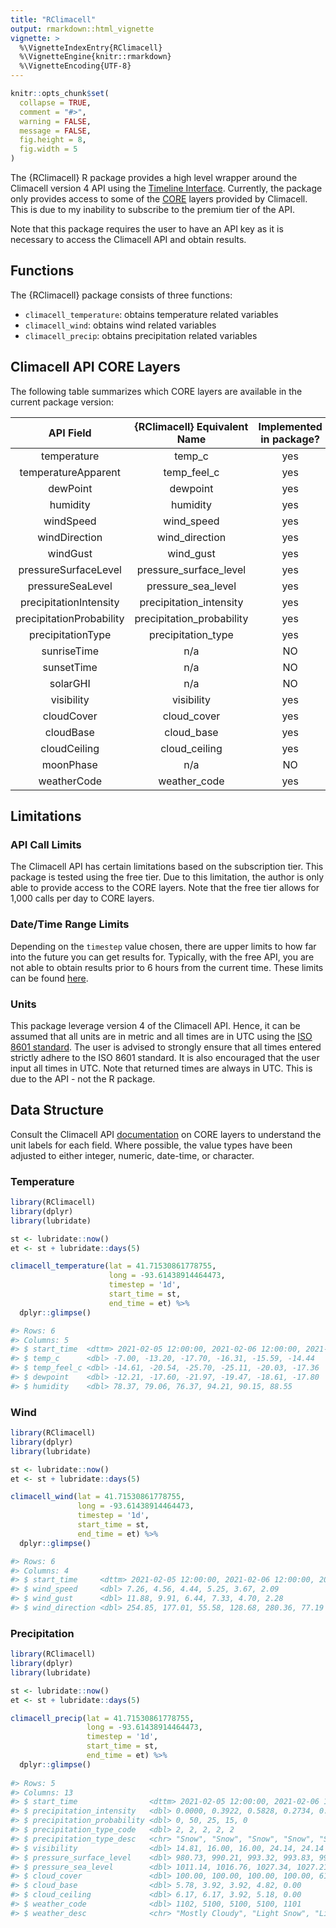 ```yaml
---
title: "RClimacell"
output: rmarkdown::html_vignette
vignette: >
  %\VignetteIndexEntry{RClimacell}
  %\VignetteEngine{knitr::rmarkdown}
  %\VignetteEncoding{UTF-8}
---
```


```r
knitr::opts_chunk$set(
  collapse = TRUE,
  comment = "#>",
  warning = FALSE,
  message = FALSE,
  fig.height = 8,
  fig.width = 5
)
```

The {RClimacell} R package provides a high level wrapper around the Climacell version 4 API using the [Timeline Interface](https://docs.climacell.co/reference/timeline-overview). Currently, the package only provides access to some of the [CORE](https://docs.climacell.co/reference/data-layers-core) layers provided by Climacell. This is due to my inability to subscribe to the premium tier of the API.

Note that this package requires the user to have an API key as it is necessary to access the Climacell API and obtain results.

## Functions

The {RClimacell} package consists of three functions:

- `climacell_temperature`: obtains temperature related variables
- `climacell_wind`: obtains wind related variables
- `climacell_precip`: obtains precipitation related variables

## Climacell API CORE Layers

The following table summarizes which CORE layers are available in the current package version:

|         API Field        | {RClimacell} Equivalent Name | Implemented in package? |     Part of Function      |
|:------------------------:|:----------------------------:|:-----------------------:|:-------------------------:|
| temperature              | temp_c                       | yes                     | `climacell_temperature()` |
| temperatureApparent      | temp_feel_c                  | yes                     | `climacell_temperature()` |
| dewPoint                 | dewpoint                     | yes                     | `climacell_temperature()` |
| humidity                 | humidity                     | yes                     | `climacell_temperature()` |
| windSpeed                | wind_speed                   | yes                     | `climacell_wind()`        |
| windDirection            | wind_direction               | yes                     | `climacell_wind()`        |
| windGust                 | wind_gust                    | yes                     | `climacell_wind()`        |
| pressureSurfaceLevel     | pressure_surface_level       | yes                     | `climacell_precip()`      |
| pressureSeaLevel         | pressure_sea_level           | yes                     | `climacell_precip()`      |
| precipitationIntensity   | precipitation_intensity      | yes                     | `climacell_precip()`      |
| precipitationProbability | precipitation_probability    | yes                     | `climacell_precip()`      |
| precipitationType        | precipitation_type           | yes                     | `climacell_precip()`      |
| sunriseTime              | n/a                          | NO                      | n/a                       |
| sunsetTime               | n/a                          | NO                      | n/a                       |
| solarGHI                 | n/a                          | NO                      | n/a                       |
| visibility               | visibility                   | yes                     | `climacell_precip()`      |
| cloudCover               | cloud_cover                  | yes                     | `climacell_precip()`      |
| cloudBase                | cloud_base                   | yes                     | `climacell_precip()`      |
| cloudCeiling             | cloud_ceiling                | yes                     | n/a                       |
| moonPhase                | n/a                          | NO                      | n/a                       |
| weatherCode              | weather_code                 | yes                     | `climacell_precip()`      |


## Limitations

### API Call Limits

The Climacell API has certain limitations based on the subscription tier. This package is tested using the free tier. Due to this limitation, the author is only able to provide access to the CORE layers. Note that the free tier allows for 1,000 calls per day to CORE layers.

### Date/Time Range Limits

Depending on the `timestep` value chosen, there are upper limits to how far into the future you can get results for. Typically, with the free API, you are not able to obtain results prior to 6 hours from the current time. These limits can be found [here](https://docs.climacell.co/reference/data-layers-overview).

### Units

This package leverage version 4 of the Climacell API. Hence, it can be assumed that all units are in metric and all times are in UTC using the [ISO 8601 standard](https://en.wikipedia.org/wiki/ISO_8601). The user is advised to strongly ensure that all times entered strictly adhere to the ISO 8601 standard. It is also encouraged that the user input all times in UTC. Note that returned times are always in UTC. This is due to the API - not the R package.

## Data Structure

Consult the Climacell API [documentation](https://docs.climacell.co/reference/data-layers-core) on CORE layers to understand the unit labels for each field. Where possible, the value types have been adjusted to either integer, numeric, date-time, or character.

### Temperature

```r
library(RClimacell)
library(dplyr)
library(lubridate)

st <- lubridate::now()
et <- st + lubridate::days(5)

climacell_temperature(lat = 41.71530861778755,
                      long = -93.61438914464473,
                      timestep = '1d',
                      start_time = st,
                      end_time = et) %>%
  dplyr::glimpse()

#> Rows: 6
#> Columns: 5
#> $ start_time  <dttm> 2021-02-05 12:00:00, 2021-02-06 12:00:00, 2021-02-07 12:00:00, 2021-02-08 12:00:00, 2021-02-09 12:00:0…
#> $ temp_c      <dbl> -7.00, -13.20, -17.70, -16.31, -15.59, -14.44
#> $ temp_feel_c <dbl> -14.61, -20.54, -25.70, -25.11, -20.03, -17.36
#> $ dewpoint    <dbl> -12.21, -17.60, -21.97, -19.47, -18.61, -17.80
#> $ humidity    <dbl> 78.37, 79.06, 76.37, 94.21, 90.15, 88.55
```

### Wind

```r
library(RClimacell)
library(dplyr)
library(lubridate)

st <- lubridate::now()
et <- st + lubridate::days(5)

climacell_wind(lat = 41.71530861778755,
               long = -93.61438914464473,
               timestep = '1d',
               start_time = st,
               end_time = et) %>%
  dplyr::glimpse()

#> Rows: 6
#> Columns: 4
#> $ start_time     <dttm> 2021-02-05 12:00:00, 2021-02-06 12:00:00, 2021-02-07 12:00:00, 2021-02-08 12:00:00, 2021-02-09 12:0…
#> $ wind_speed     <dbl> 7.26, 4.56, 4.44, 5.25, 3.67, 2.09
#> $ wind_gust      <dbl> 11.88, 9.91, 6.44, 7.33, 4.70, 2.28
#> $ wind_direction <dbl> 254.85, 177.01, 55.58, 128.68, 280.36, 77.19
```

### Precipitation

```r
library(RClimacell)
library(dplyr)
library(lubridate)

st <- lubridate::now()
et <- st + lubridate::days(5)

climacell_precip(lat = 41.71530861778755,
                 long = -93.61438914464473,
                 timestep = '1d',
                 start_time = st,
                 end_time = et) %>%
  dplyr::glimpse()
  
#> Rows: 5
#> Columns: 13
#> $ start_time                <dttm> 2021-02-05 12:00:00, 2021-02-06 12:00:00, 2021-02-07 12:00:00, 2021-02-08 12:00:00, 2021…
#> $ precipitation_intensity   <dbl> 0.0000, 0.3922, 0.5828, 0.2734, 0.0000
#> $ precipitation_probability <dbl> 0, 50, 25, 15, 0
#> $ precipitation_type_code   <dbl> 2, 2, 2, 2, 2
#> $ precipitation_type_desc   <chr> "Snow", "Snow", "Snow", "Snow", "Snow"
#> $ visibility                <dbl> 14.81, 16.00, 16.00, 24.14, 24.14
#> $ pressure_surface_level    <dbl> 980.73, 990.21, 993.32, 993.83, 995.58
#> $ pressure_sea_level        <dbl> 1011.14, 1016.76, 1027.34, 1027.21, 1032.76
#> $ cloud_cover               <dbl> 100.00, 100.00, 100.00, 100.00, 61.58
#> $ cloud_base                <dbl> 5.78, 3.92, 3.92, 4.82, 0.00
#> $ cloud_ceiling             <dbl> 6.17, 6.17, 3.92, 5.18, 0.00
#> $ weather_code              <dbl> 1102, 5100, 5100, 5100, 1101
#> $ weather_desc              <chr> "Mostly Cloudy", "Light Snow", "Light Snow", "Light Snow", "Partly Cloudy"
```


